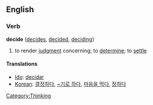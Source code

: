 ==English==

===Verb===
'''decide'''  ([[decides]], [[decided]], [[deciding]])
#to render [[judgment]] concerning; to [[determine]]; to [[settle]]

[[Category:Thinking]]

====Translations====

*[[Ido]]: [[decidar]]
*[[Korean]]: [[결정하다]], [[~기로 하다]], [[마음을 먹다]], [[정하다]]